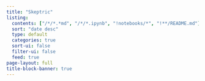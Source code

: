```yaml
---
title: "Skeptric"
listing:
  contents: ["/*/*.*md", "/*/*.ipynb", "!notebooks/*", "!**/README.md"]
  sort: "date desc"
  type: default
  categories: true
  sort-ui: false
  filter-ui: false
  feed: true
page-layout: full
title-block-banner: true
---
```

